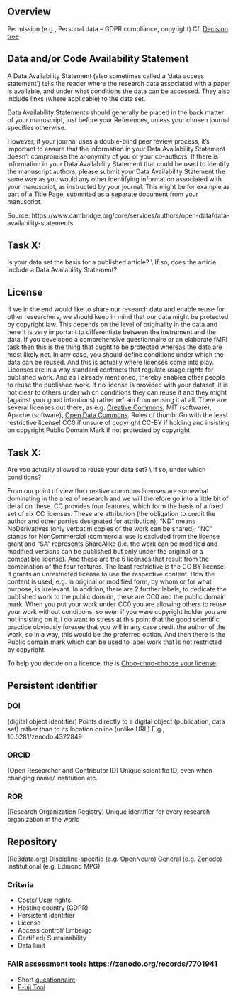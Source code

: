 ## Overview

Permission (e.g., Personal data – GDPR compliance, copyright)
Cf. [Decision tree](https://zenodo.org/doi/10.5281/zenodo.3368292)


## Data and/or Code Availability Statement

A Data Availability Statement (also sometimes called a ‘data access statement’) tells the reader where the research data associated with a paper is available, and under what conditions the data can be accessed. They also include links (where applicable) to the data set.

Data Availability Statements should generally be placed in the back matter of your manuscript, just before your References, unless your chosen journal specifies otherwise.

However, if your journal uses a double-blind peer review process, it's important to ensure that the information in your Data Availability Statement doesn't compromise the anonymity of you or your co-authors. If there is information in your Data Availability Statement that could be used to identify the manuscript authors, please submit your Data Availability Statement the same way as you would any other identifying information associated with your manuscript, as instructed by your journal. This might be for example as part of a Title Page, submitted as a separate document from your manuscript.

Source: https://www.cambridge.org/core/services/authors/open-data/data-availability-statements

::: callout-tip
## Task X:

Is your data set the basis for a published article? \\
If so, does the article include a Data Availability Statement?
:::

## License

If we in the end would like to share our research data and enable reuse for other researchers, we should keep in mind that our data might be protected by copyright law. 
This depends on the level of originality in the data and here it is very important to differentiate between the instrument and the data. If you developed a comprehensive questionnaire or an elaborate fMRI task then this is the thing that ought to be protected whereas the data are most likely not. 
In any case, you should define conditions under which the data can be reused.
And this is actually where licenses come into play. 
Licenses are in a way standard contracts that regulate usage rights for published work. And as I already mentioned, thereby enables other people to reuse the published work. If no license is provided with your dataset, it is not clear to others under which conditions they can reuse it and they might (against your good intentions) rather refrain from reusing it at all.
There are several licenses out there, as e.g. [Creative Commons](https://creativecommons.org/), MIT (software), Apache (software), [Open Data Commons](https://opendatacommons.org/). 
Rules of thumb: Go with the least restrictive license!
CC0 if unsure of copyright 
CC-BY if holding and insisting on copyright
Public Domain Mark if not protected by copyright

::: callout-tip
## Task X:

Are you actually allowed to reuse your data set? \\
If so, under which conditions?
:::

::: {.callout-note title="Excursion: Creative Commons licences"}
From our point of view the creative commons licenses are somewhat dominating in the area of research and we will therefore go into a little bit of detail on these.
CC provides four features, which form the basis of a fixed set of six CC licenses. These are attribution (the obligation to credit the author and other parties designated for attribution); “ND” means NoDerivatives (only verbatim copies of the work can be shared); “NC” stands for NonCommercial (commercial use is excluded from the license grant and “SA” represents ShareAlike (i.e. the work can be modified and modified versions can be published but only under the original or a compatible license).
And these are the 6 licenses that result from the combination of the four features. The least restrictive is the CC BY license: It grants an unrestricted license to use the respective content. How the content is used, e.g. in original or modified form, by whom or for what purpose, is irrelevant.
In addition, there are 2 further labels, to dedicate the published work to the public domain, these are CC0 and the public domain mark. When you put your work under CC0 you are allowing others to reuse your work without conditions, so even if you were copyright holder you are not insisting on it. I do want to stress at this point that the good scientific practice obviously foresee that you will in any case credit the author of the work, so in a way, this would be the preferred option.
And then there is the Public domain mark which can be used to label work that is not restricted by copyright. 

To help you decide on a licence, the is [Choo-choo-choose your license](https://www.joeran.de/wp-content/dox/sites/10/cc-licencse-choo-choo-train.png).
:::

## Persistent identifier

### DOI

(digital object identifier)
Points directly to a digital object (publication, data set) rather than to its location online (unlike URL)
E.g., 10.5281/zenodo.4322849


### ORCID

(Open Researcher and Contributor ID)
Unique scientific ID, even when changing name/ institution etc.

### ROR

(Research Organization Registry)
Unique identifier for every research organization in the world

## Repository

(Re3data.org)
Discipline-specific (e.g. OpenNeuro)
General (e.g. Zenodo)
Institutional (e.g. Edmond MPG)

### Criteria

+ Costs/ User rights
+ Hosting country (GDPR)
+ Persistent identifier
+ License
+ Access control/ Embargo
+ Certified/ Sustainability
+ Data limit

### FAIR assessment tools https://zenodo.org/records/7701941

+ Short [questionnaire](https://www.cessda.eu/content/download/3845/35038/file/20170707_How_FAIR_are_your_data_Jones.pdf)
+ [F-uji Tool](https://www.f-uji.net/)
